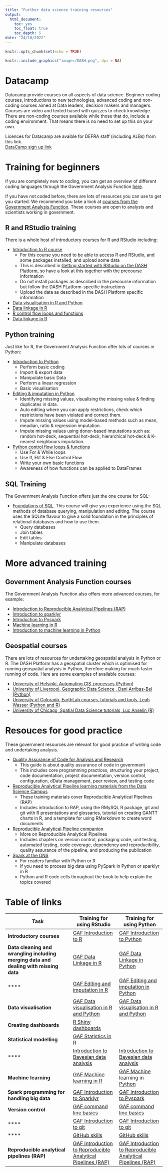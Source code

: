 ```yaml
---
title: "Further data science training resources"
output:
  html_document:
    toc: yes
    toc_float: true
    toc_depth: 5
date: "24/10/2022"
---
```


```r
knitr::opts_chunk$set(echo = TRUE)
```

```r
knitr::include_graphics("images/DASH.png", dpi = NA)
```

# Datacamp

Datacamp provide courses on all aspects of data science. Beginner coding courses, introductions to new technologies, advanced coding and non-coding courses aimed at Data leaders, decision makers and managers. Courses are video and texted based with quizzes to check knowledge. There are non-coding courses available while those that do, include a coding environment. That means there is no need to set up this on your own.  
  
Licences for Datacamp are avaible for DEFRA staff (including ALBs) from this link.  
[DataCamp sign up link](https://www.datacamp.com/business/partners/Defra-and-datacamp-partnership)

# Training for beginners  

If you are completely new to coding, you can get an overview of different coding languages through the Government Analysis Function [here](https://analysisfunction.civilservice.gov.uk/training/awareness-of-new-coding-tools/).  

If you have not coded before, there are lots of resources you can use to get you started. We recommend you take a look at [courses from the Government Analysis Function](https://analysisfunction.civilservice.gov.uk/training-courses/?keyword=&training_category=&type=online&participation=&provider=&training_location=&submit=Go). These courses are open to analysts and scientists working in government. 

## R and RStudio training 

There is a whole host of introductory courses for R and RStudio including:  

* [Introduction to R course](https://analysisfunction.civilservice.gov.uk/training/introduction-to-r/)  
    + For this course you need to be able to access R and RStudio, and some packages installed, and upload some data  
    + This is described in [Getting started with RStudio on the DASH Platform](https://defra-data-science-centre-of-excellence.github.io/CDAP_training/RStudio_in_CDAP/getting_started/), so have a look at this together with the precourse information  
    + Do not install packages as described in the precourse information but follow the DASH PLatform-specific instructions  
    + Upload the data as described in the DASH Platform specific information  
* [Data visualisation in R and Python](https://analysisfunction.civilservice.gov.uk/training/data-visualisation-in-r-and-python/)  
* [Data linkage in R](https://analysisfunction.civilservice.gov.uk/training/data-linkage-in-r/)  
* [R control flow loops and functions](https://analysisfunction.civilservice.gov.uk/training/r-control-flow-loops-and-functions/)  
* [Data linkage in R](https://analysisfunction.civilservice.gov.uk/training/introduction-to-sparklyr/)  


## Python training

Just like for R, the Government Analysis Function offer lots of courses in Python:  

* [Introduction to Python](https://analysisfunction.civilservice.gov.uk/training/introduction-to-python/)  
    + Perform basic coding  
    + Import & export data  
    + Manipulate basic Data  
    + Perform a linear regression  
    + Basic visualisation  

* [Editing & imputation in Python](https://analysisfunction.civilservice.gov.uk/training/editing-and-imputation-in-python/)  
    + Identifying missing values, visualising the missing value & finding duplicates in data.  
    + Auto editing where you can apply restrictions, check which restrictions have been violated and correct them.  
    + Impute missing values using model-based methods such as mean, meadian, ratio & regression imputation.  
    + Impute missing values using donor-based imputations such as: random hot-deck, sequential hot-deck, hierarchical hot-deck & K-nearest neighbours imputation.  

* [Python control flow loops & functions](https://analysisfunction.civilservice.gov.uk/training/python-control-flow-loops-and-functions/)  
    + Use For & While loops  
    + Use If, Elif & Else Control Flow  
    + Write your own basic functions  
    + Awareness of how functions can be applied to DataFrames  
    
## SQL Training  
The Government Analysis Function offers just the one course for SQL:  

* [Foundations of SQL](https://analysisfunction.civilservice.gov.uk/training/foundations-of-sql/). This course will give you experience using the SQL methods of database querying, manipulation and editing. The course uses the SQLite flavour to give a solid foundation in the principles of relational databases and how to use them.  
    + Query databases  
    + Join tables  
    + Edit tables  
    + Manipulate databases  

# More advanced training  

## Government Analysis Function courses

The Government Analysis Function also offers more advanced courses, for example:  

* [Introduction to Reproducible Analytical Pipelines (RAP)](https://analysisfunction.civilservice.gov.uk/training/introduction-to-reproducible-analytical-pipelines-rap/)  
* [Introduction to sparklyr](https://analysisfunction.civilservice.gov.uk/training/introduction-to-sparklyr/)  
* [Introduction to Pyspark](https://analysisfunction.civilservice.gov.uk/training/introduction-to-pyspark/)  
* [Machine learning in R](https://analysisfunction.civilservice.gov.uk/training/machine-learning-in-r/)  
* [Introduction to machine learning in Python](https://analysisfunction.civilservice.gov.uk/training/introduction-to-machine-learning-in-python/)  

## Geospatial courses

There are lots of resources for undertaking geospatial analysis in Python or R. The DASH Platform has a geospatial cluster which is optimised for running geospatial analysis in Python, therefore making for much faster running of code.  Here are some examples of available courses:

* [University of Helsinki, Automating GIS-processes (Python)](https://autogis-site.readthedocs.io/en/latest/index.html)  
* [University of Liverpool, Geographic Data Science , Dani Arribas-Bel (Python)](https://darribas.org/gds_course/content/home.html)  
* [University of Colorado, EarthLab courses, tutorials and tools, Leah Wasser (Python and R)](https://www.earthdatascience.org/)  
* [University of Chicago, Spatial Data Science tutorials, Luc Anselin (R)](https://spatialanalysis.github.io/tutorials/)  


# Resouces for good practice  

These government resources are relevant for good practice of writing code and undertaking analysis.  

* [Quality Assurance of Code for Analysis and Research](https://best-practice-and-impact.github.io/qa-of-code-guidance/intro.html)  
    + This guide is about quality assurance of code  in government  
    + This includes core programming practices, structuring your project, code documentation, project documentation, version control, configuration, dData management, peer review, and testing code  
* [Reproducible Analytical Pipeline learning materials from the Data Science Campus](https://github.com/datasciencecampus/gov-uk-rap-materials)  
    + These training materials cover Reproducible Analytical Pipelines (RAP)
    + Includes introduction to RAP, using the RMySQL R package, git and git with R presentations and glossaries, tutorial on creating GANTT charts in R, and a template for using RMarkdown to create word documents  
* [Reproducible Analytical Pipeline companion](https://ukgovdatascience.github.io/rap_companion/)  
    + More on Reproducible Analytical Pipelines  
    + Includes chapters on version control, packaging code, unit testing, automated testing, code coverage, dependency and reproducibility, quality assurance of the pipeline, and producing the publication  
* [Spark at the ONS](https://best-practice-and-impact.github.io/ons-spark/intro.html)  
    + For readers familiar with Python or R  
    + If you need to process big data using PySpark in Python or sparklyr in R  
    + Python and R code cells throughout the book to help explain the topics covered 
    
# Table of links
    
| **Task**                                                                             | Training for using RStudio                                  | Training for using Python                                   |
|--------------------------------------------------------------------------------------|-------------------------------------------------------------|-------------------------------------------------------------|
| **Introductory courses**                                                             | [GAF Introduction to R](https://analysisfunction.civilservice.gov.uk/training/introduction-to-r/)                                       | [GAF Introduction to Python](https://analysisfunction.civilservice.gov.uk/training/introduction-to-python/)                                  |
| **Data cleaning and wrangling including merging data and dealing with missing data** | [GAF Data Linkage in R](https://learninghub.ons.gov.uk/enrol/index.php?id=1245)                                       | [GAF Data Linkage in Python](https://learninghub.ons.gov.uk/enrol/index.php?id=1313)                                 |
| ****                                                                                 | [GAF Editing and imputation in R](https://analysisfunction.civilservice.gov.uk/training/editing-and-imputation-in-r/)                             | [GAF Editing and imputation in Python](https://analysisfunction.civilservice.gov.uk/training/editing-and-imputation-in-python/)                        |
| **Data visualisation**                                                               | [GAF Data visualisation in R and Python](https://analysisfunction.civilservice.gov.uk/training/data-visualisation-in-r-and-python/)                      | [GAF Data visualisation in R and Python](https://analysisfunction.civilservice.gov.uk/training/data-visualisation-in-r-and-python/)                      |
| **Creating dashboards**                                                              | [R Shiny dashboards](https://shiny.rstudio.com/tutorial/)                                          |                                                             |
| **Statistical modelling**                                                            | [GAF Statistics in R](https://gss.civilservice.gov.uk/training/statistics-in-r/)                                        |                                                             |
| ****                                                                                 | [Introduction to Bayesian data analysis](https://analysisfunction.civilservice.gov.uk/training/introduction-to-bayesian-data-analysis/)                      | [Introduction to Bayesian data analysis](https://analysisfunction.civilservice.gov.uk/training/introduction-to-bayesian-data-analysis/)                      |
| **Machine learning**                                                                 | [GAF Machine learning in R](https://analysisfunction.civilservice.gov.uk/training/machine-learning-in-r/)                                  | [GAF Machine learning in Python](https://analysisfunction.civilservice.gov.uk/training/introduction-to-machine-learning-in-python/)                             |
| **Spark programming for handling big data**                                          | [GAF Introduction to Sparklyr](https://analysisfunction.civilservice.gov.uk/training/introduction-to-sparklyr/)                                | [GAF Introduction to Pyspark](https://analysisfunction.civilservice.gov.uk/training/introduction-to-pyspark/)                                 |
| **Version control**                                                                  | [GAF command line basics](https://analysisfunction.civilservice.gov.uk/training/command-line-basics/)                                     | [GAF command line basics](https://analysisfunction.civilservice.gov.uk/training/command-line-basics/)                                     |
| ****                                                                                 | [GAF Introduction to git](https://analysisfunction.civilservice.gov.uk/training/introduction-to-git/)                                    | [GAF Introduction to git](https://analysisfunction.civilservice.gov.uk/training/introduction-to-git/)                                     |
| ****                                                                                 | [GitHub skills](https://skills.github.com/)                                               | [GitHub skills](https://skills.github.com/)                                               |
| **Reproducible analytical pipelines (RAP)**                                          | [GAF Introduction to Reproducible Analytical Pipelines (RAP)](https://analysisfunction.civilservice.gov.uk/training/introduction-to-reproducible-analytical-pipelines-rap/) | [GAF Introduction to Reproducible Analytical Pipelines (RAP)](https://analysisfunction.civilservice.gov.uk/training/introduction-to-reproducible-analytical-pipelines-rap/) |
